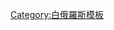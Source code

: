 {{Navbox
|name = 白俄羅斯民主運動
|state = <noinclude>expanded</noinclude>
|title = {{flagicon image|Flag of Belarus (1918, 1991–1995).svg}} {{link-en|白俄羅斯民主運動|Belarusian democracy movement}}
|listclass = hlist
|image = [[File:Coat of arms of Belarus (1991–1995).svg|75px|Coat of Arms of Belarus]]

|group1 = 抗議
|list1 = 
* {{link-ru|1999年自由遊行|Марш свободы (1999)}}
* {{link-en|牛仔褲革命|Jeans Revolution|2006年牛仔褲革命}}
* {{link-be|2010年廣場|Плошча 2010}}
* {{link-en|2011年白俄羅斯示威|2011 Belarusian protests|2011年示威}}
* {{link-en|2012年泰迪熊空投明斯克|Teddybear Airdrop Minsk 2012}}
* {{link-en|2017年白俄羅斯示威|2017 Belarusian protests|2017年示威}}
* [[2020年白俄羅斯示威|2020年示威]]
** {{link-be|2020年明斯克自由遊行|Марш за свабоду}}
** [[2020年白俄羅斯大罷課|2020年大罷課]]

|group2 = 每年
|list2 = 
* {{link-en|自由日 (白俄羅斯)|Freedom Day (Belarus)|自由日}}
* {{link-en|切尔诺贝利之路|Chernobyl Way}}
* {{link-en|白俄羅斯團結日|Day of Solidarity with Belarus}}

|group3 = 組織
|list3 =
* {{link-en|訴說真相 (白俄羅斯)|Tell the Truth (Belarus)|訴說真相}}
* [[97憲章|九七憲章]]
* {{link-en|白俄羅斯自由劇院|Belarus Free Theatre}}
* [[白俄罗斯人民共和国拉达]]
* [[協調委員會 (白俄羅斯)|白俄羅斯協調委員會]]
* [[Tut.By]]（反对派媒体网站）
* {{link-en|维亚斯纳人权中心|Viasna Human Rights Centre}}
* {{link-en|网络游击队|Cyber Partisans}}
* {{link-en|Nexta|Nexta}}

|group4 = 領袖
|list4 = 
* [[斯维特兰娜·格奥尔基耶娃·季哈诺夫斯卡娅|斯维特兰娜·季哈诺夫斯卡娅]]
* [[谢尔盖·列昂尼多维奇·季哈诺夫斯基|谢尔盖·季哈诺夫斯基]]
* [[维克托·德米特里耶维奇·巴巴里科|維克托·巴巴里科]]
* {{link-en|瓦列里·威廉莫维奇·察普卡洛|Valery Tsepkalo|瓦列里·察普卡洛}}
* {{link-en|韦罗妮卡·瓦列里耶芙娜·察普卡洛|Veronika Tsepkalo|韦罗妮卡·察普卡洛}}
* [[玛丽亚·阿列克谢耶芙娜·科列斯尼科娃|玛丽亚·科列斯尼科娃]]
* {{link-en|尼古拉·维克托罗维奇·斯塔特克维奇|Mikola Statkevich|尼古拉·斯塔特克维奇}}
* [[伊凡卡·苏维拉]]
* {{link-ru|马克西姆·亚历山德罗维奇·兹纳克|Знак, Максим Александрович|马克西姆·兹纳克}}
* [[羅曼·普羅塔塞維奇]]
* [[帕维尔·佩尔尼卡]]

}}<noinclude>
[[Category:白俄羅斯模板]]
[[Category:白俄羅斯民主運動| ]]
</noinclude>